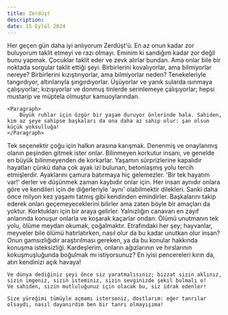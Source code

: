 ```yaml
---
title: Zerdüşt
description: 
date: 15 Eylül 2024
---
```


<Paragraph>
    Her geçen gün daha iyi anlıyorum Zerdüşt'ü. En az onun kadar zor buluyorum taklit etmeyi ve razı olmayı.
    Eminim ki sandığım kadar zor değil bunu yapmak. Çocuklar taklit eder ve zevk alırlar bundan.
    Ama onlar bile bir noktada sorgular taklit ettiği şeyi.
</Paragraph>

<Quote from="Friedrich Nietzsche">
    <Paragraph>
        Birbirlerini kovalıyorlar, ama bilmiyorlar nereye? Birbirlerini kızıştırıyorlar, ama bilmiyorlar neden?
        Tenekeleriyle tangırdıyor, altınlarıyla şıngırdıyorlar. Üşüyorlar ve yanık sularda ısınmaya çalışıyorlar;
        kızışıyorlar ve donmuş tinlerde serinlemeye çalışıyorlar; hepsi mustarip ve müptela olmuştur kamuoylarından.
    </Paragraph>

    <Paragraph>
        Büyük ruhlar için özgür bir yaşam duruyor önlerinde hala. Sahiden, kim az şeye sahipse başkaları da ona daha az sahip olur: şan olsun küçük yoksulluğa!
    </Paragraph>
</Quote>

<Paragraph>
    Tek seçenektir çoğu için halkın arasına karışmak. Denenmiş ve onaylanmış olanın peşinden gitmek ister onlar.
    Bilinmeyen korkutur insanı, ve genelde en büyük bilinmeyenden de korkarlar.
</Paragraph>

<Paragraph>
    Yaşamın sürprizlerine kapalıdır hayatları çünkü daha çok ayak izi bulunan, betonlaşmış yolu tercih etmişlerdir. Ayaklarını çamura batırmaya hiç gelemezler.
    'Bir tek hayatım var!' derler ve düşünmek zaman kaybıdır onlar için. Her insan aynıdır onlara göre ve kendileri için de diğerleriyle 'aynı' olabilmektir dilekleri.
    Sanki daha önce milyon kez yaşamı tatmış gibi kendinden emindirler. Başkalarını takip ederek onları geçemeyeceklerini bilirler ama zaten böyle bir amaçları da yoktur.
</Paragraph>

<Paragraph>
    Korktukları için bir araya gelirler. Yalnızlığın canavarı en zayıf anlarında konuşur onlarla ve koşarak kaçarlar ondan. 
    Ölümü unutmanın tek yolu, ölüme meydan okumak, çoğalmaktır.
    Etrafındaki her şey; hayvanlar, meyveler bile ölümü hatırlatırken, nasıl olur da bu kadar unutkan olur insan?
    Onun gamsızlığıdır araştırılması gereken, ya da bu konular hakkında konuşma isteksizliği.
</Paragraph>

<Quote from="Friedrich Nietzsche">
    Kardeşlerim, onların ağızlarının ve hırslarının kokuşmuşluğunda boğulmak mı istiyorsunuz? En iyisi pencereleri kırın da, atın kendinizi açık havaya!

    Ve dünya dediğiniz şeyi önce siz yaratmalısınız; bizzat sizin aklınız, sizin imgeniz, sizin isteminiz, sizin sevginizde şekil bulmalı o!
    Ve sahiden, sizin mutluluğunuz için olacak bu, siz idrak edenler!

    Size yüreğimi tümüyle açmamı isterseniz, dostlarım: eğer tanrılar olsaydı, nasıl dayanırdım ben bir tanrı olmayışıma!
</Quote>
